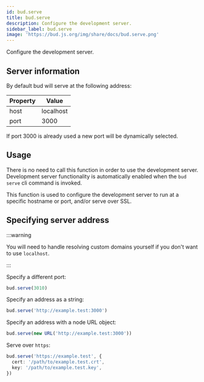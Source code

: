 ```yaml
---
id: bud.serve
title: bud.serve
description: Configure the development server.
sidebar_label: bud.serve
image: 'https://bud.js.org/img/share/docs/bud.serve.png'
---
```


Configure the development server.

## Server information

By default bud will serve at the following address:

| Property | Value     |
| -------- | --------- |
| host     | localhost |
| port     | 3000      |

If port 3000 is already used a new port will be dynamically selected.

## Usage

There is no need to call this function in order to use the development server. Development server functionality is automatically enabled when
the `bud serve` cli command is invoked.

This function is used to configure the development server to run at a specific hostname or port, and/or serve over SSL.

## Specifying server address

:::warning

You will need to handle resolving custom domains yourself if you don't want to use `localhost`.

:::

Specify a different port:

```ts title='bud.config.js'
bud.serve(3010)
```

Specify an address as a string:

```ts title='bud.config.js'
bud.serve('http://example.test:3000')
```

Specify an address with a node URL object:

```ts title='bud.config.js'
bud.serve(new URL('http://example.test:3000'))
```

Serve over `https`:

```ts title='bud.config.js'
bud.serve('https://example.test', {
  cert: '/path/to/example.test.crt',
  key: '/path/to/example.test.key',
})
```
